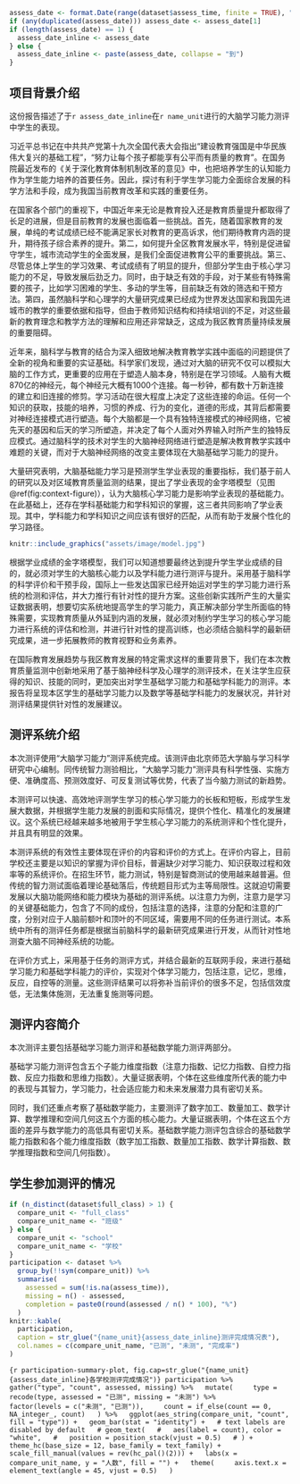 ```r
assess_date <- format.Date(range(dataset$assess_time, finite = TRUE), "%Y年%m月")
if (any(duplicated(assess_date))) assess_date <- assess_date[1]
if (length(assess_date) == 1) {
  assess_date_inline <- assess_date
} else {
  assess_date_inline <- paste(assess_date, collapse = "到")
}
```

## 项目背景介绍

这份报告描述了于`r assess_date_inline`在`r name_unit`进行的大脑学习能力测评中学生的表现。

习近平总书记在中共共产党第十九次全国代表大会指出“建设教育强国是中华民族伟大复兴的基础工程”，“努力让每个孩子都能享有公平而有质量的教育”。在国务院最近发布的《关于深化教育体制机制改革的意见》中，也把培养学生的认知能力作为学生能力培养的首要任务。因此，探讨有利于学生学习能力全面综合发展的科学方法和手段，成为我国当前教育改革和实践的重要任务。

在国家各个部门的重视下，中国近年来无论是教育投入还是教育质量提升都取得了长足的进展，但是目前教育的发展也面临着一些挑战。首先，随着国家教育的发展，单纯的考试成绩已经不能满足家长对教育的更高诉求，他们期待教育内涵的提升，期待孩子综合素养的提升。第二，如何提升全区教育发展水平，特别是促进留守学生，城市流动学生的全面发展，是我们全面促进教育公平的重要挑战。第三、尽管总体上学生的学习效果、考试成绩有了明显的提升，但部分学生由于核心学习能力的不足，导致发展后劲乏力。同时，由于缺乏有效的手段，对于某些有特殊需要的孩子，比如学习困难的学生、多动的学生等，目前缺乏有效的筛选和干预方法。第四，虽然脑科学和心理学的大量研究成果已经成为世界发达国家和我国先进城市的教学的重要依据和指导，但由于教师知识结构和持续培训的不足，对这些最新的教育理念和教学方法的理解和应用还非常缺乏，这成为我区教育质量持续发展的重要阻碍。

近年来，脑科学与教育的结合为深入细致地解决教育教学实践中面临的问题提供了全新的视角和重要的实证基础。科学家们发现，通过对大脑的研究不仅可以模拟大脑的工作方式，更重要的应用在于塑造人脑本身，特别是在学习领域。人脑有大概870亿的神经元，每个神经元大概有1000个连接。每一秒钟，都有数十万新连接的建立和旧连接的修剪。学习活动在很大程度上决定了这些连接的命运。任何一个知识的获取，技能的培养，习惯的养成、行为的变化，道德的形成，其背后都需要对神经连接模式进行塑造。每个大脑都是一个具有独特连接模式的神经网络，它被先天的基因和后天的学习所塑造，并决定了每个人面对外界输入时所产生的独特反应模式。通过脑科学的技术对学生的大脑神经网络进行塑造是解决教育教学实践中难题的关键，而对于大脑神经网络的改变主要体现在大脑基础学习能力的提升。

大量研究表明，大脑基础能力学习是预测学生学业表现的重要指标，我们基于前人的研究以及对区域教育质量监测的结果，提出了学业表现的金字塔模型（见图\@ref(fig:context-figure)），认为大脑核心学习能力是影响学业表现的基础能力。在此基础上，还存在学科基础能力和学科知识的掌握，这三者共同影响了学业表现。其中，学科能力和学科知识之间应该有很好的匹配，从而有助于发展个性化的学习路径。

```r
knitr::include_graphics("assets/image/model.jpg")
```

根据学业成绩的金字塔模型，我们可以知道想要最终达到提升学生学业成绩的目的，就必须对学生的大脑核心能力以及学科能力进行测评与提升。采用基于脑科学的科学评价和干预手段，国际上一些发达国家已经开始运对学生的学习能力进行系统的检测和评估，并大力推行有针对性的提升方案。这些创新实践所产生的大量实证数据表明，想要切实系统地提高学生的学习能力，真正解决部分学生所面临的特殊需要，实现教育质量从外延到内涵的发展，就必须对制约学生学习的核心学习能力进行系统的评估和检测，并进行针对性的提高训练，也必须结合脑科学的最新研究成果，进一步拓展教师的教育视野和业务素养。

在国际教育发展趋势与我区教育发展的特定需求这样的重要背景下，我们在本次教育质量监测中创新地采用了基于脑神经科学及心理学的测评技术，在关注学生应获得的知识、技能的同时，更加突出对学生基础学习能力和基础学科能力的测评。本报告将呈现本区学生的基础学习能力以及数学等基础学科能力的发展状况，并针对测评结果提供针对性的发展建议。

## 测评系统介绍

本次测评使用“大脑学习能力”测评系统完成。该测评由北京师范大学脑与学习科学研究中心编制。同传统智力测验相比，“大脑学习能力”测评具有科学性强、实施方便、准确度高、预测效度好、可反复测试等优势，代表了当今脑力测试的新趋势。

本测评可以快速、高效地评测学生学习的核心学习能力的长板和短板，形成学生发展大数据，并根据学生能力发展的剖面和实际情况，提供个性化、精准化的发展建议。这个系统已经越来越多地被用于学生核心学习能力的系统测评和个性化提升，并且具有明显的效果。

本测评系统的有效性主要体现在评价的内容和评价的方式上。在评价内容上，目前学校还主要是以知识的掌握为评价目标，普遍缺少对学习能力、知识获取过程和效率等的系统评价。在招生环节，能力测试，特别是智商测试的使用越来越普遍。但传统的智力测试面临着理论基础落后，传统题目形式为主等局限性。这就迫切需要发展以大脑功能网络和能力模块为基础的测评系统。以注意力为例，注意力是学习的关键基础能力，包含了不同的成份，包括注意的选择，注意的分配和注意的广度，分别对应于人脑前额叶和顶叶的不同区域，需要用不同的任务进行测试。本系统中所有的测评任务都是根据当前脑科学的最新研究成果进行开发，从而针对性地测查大脑不同神经系统的功能。

在评价方式上，采用基于任务的测评方式，并结合最新的互联网手段，来进行基础学习能力和基础学科能力的评价，实现对个体学习能力，包括注意，记忆，思维，反应，自控等的测量。这些测评结果可以将弥补当前评价的很多不足，包括信效度低，无法集体施测，无法重复施测等问题。

## 测评内容简介

本次测评主要包括基础学习能力测评和基础数学能力测评两部分。

基础学习能力测评包含五个子能力维度指数（注意力指数、记忆力指数、自控力指数、反应力指数和思维力指数）。大量证据表明，个体在这些维度所代表的能力中的表现与其智力，学习能力，社会适应能力和未来发展潜力具有密切关系。

同时，我们还重点考察了基础数学能力，主要测评了数字加工、数量加工、数学计算、数学推理和空间几何这五个方面的核心能力。大量证据表明，个体在这五个方面的差异与数学能力的高低具有密切关系。基础数学能力测评包含综合的基础数学能力指数和各个能力维度指数（数字加工指数、数量加工指数、数学计算指数、数学推理指数和空间几何指数）。

## 学生参加测评的情况

```r
if (n_distinct(dataset$full_class) > 1) {
  compare_unit <- "full_class"
  compare_unit_name <- "班级"
} else {
  compare_unit <- "school"
  compare_unit_name <- "学校"
}
participation <- dataset %>%
  group_by(!!sym(compare_unit)) %>% 
  summarise(
    assessed = sum(!is.na(assess_time)),
    missing = n() - assessed,
    completion = paste0(round(assessed / n() * 100), "%")
  )
knitr::kable(
  participation,
  caption = str_glue("{name_unit}{assess_date_inline}测评完成情况表"),
  col.names = c(compare_unit_name, "已测", "未测", "完成率")
)
```

```{r participation-summary-plot, fig.cap=str_glue("{name_unit}{assess_date_inline}各学校测评完成情况")}
participation %>%
  gather("type", "count", assessed, missing) %>%
  mutate(
    type = recode(type, assessed = "已测", missing = "未测") %>% 
      factor(levels = c("未测", "已测")),
    count = if_else(count == 0, NA_integer_, count)
  ) %>%
  ggplot(aes_string(compare_unit, "count", fill = "type")) +
  geom_bar(stat = "identity") +
  # text labels are disabled by default
  # geom_text(
  #   aes(label = count), color = "white",
  #   position = position_stack(vjust = 0.5)
  # ) +
  theme_hc(base_size = 12, base_family = text_family) +
  scale_fill_manual(values = rev(hc_pal()(2))) +
  labs(x = compare_unit_name, y = "人数", fill = "") +
  theme(
    axis.text.x = element_text(angle = 45, vjust = 0.5)
  )
```
